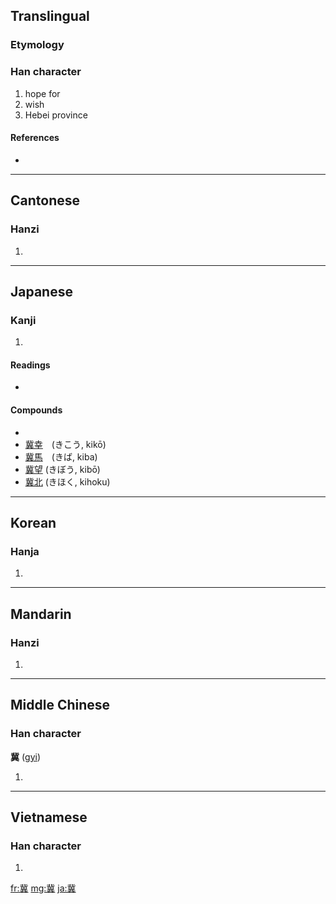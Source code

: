 ==Translingual==

===Etymology===
{{Han compound|北|異|c1=s|c2=p|ls=psc}}

===Han character===
{{Han char|rn=12|rad=八|as=14|sn=16|four=1180<sub>1</sub>|canj=中心田廿金 (LPWTC)}}

# hope for
# wish
# Hebei province

====References====
* {{Han ref|kx=0128.240|dkj=01500|dj=0289.030|hdz=10253.080|uh=5180|ud=20864|bh=BEAC|bd=48812}}

----

==Cantonese==

===Hanzi===
{{yue-hanzi|jyut=|y=kei3}}

# {{defn|Cantonese|sort=八14}}

----

==Japanese==

===Kanji===
{{ja-kanji|grade=|rs=八14}}

# {{defn|Japanese}}

====Readings====
* {{ja-readings|on=[[き]] (ki)|kun=[[こいねがう]] (koinegau), [[こいねがわ]] (koinegawa)}}

====Compounds====
*{{term|冀願||[[wish]]|tr=きがん, kigan|sc=Jpan|lang=ja}}
*[[冀幸]]　(きこう, kikō)
*[[冀馬]]　(きば, kiba)
*[[冀望]] (きぼう, kibō)
*[[冀北]] (きほく, kihoku)

----

==Korean==

===Hanja===
{{ko-hanja|hangeul=기|rv=gi|mr=ki}}

# {{defn|Korean|sort=八14}}

----

==Mandarin==

===Hanzi===
{{cmn-hanzi|pin=[[jì]] ([[ji4]])|wg=chi<sup>4</sup>}}

# {{defn|Mandarin|sort=八14}}

----

==Middle Chinese==

===Han character===
'''冀''' ([[gyi]])

# {{defn|Middle Chinese|sort=八14}}

----

==Vietnamese==

===Han character===
{{vi-hantu|[[kí]]|rs=八14}}

# {{defn|Vietnamese|sort=八14}}

[[fr:冀]]
[[mg:冀]]
[[ja:冀]]